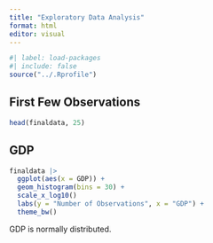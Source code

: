 ```yaml
---
title: "Exploratory Data Analysis"
format: html
editor: visual
---
```


```r
#| label: load-packages
#| include: false
source("../.Rprofile")
```

## First Few Observations

```r
head(finaldata, 25)
```

## GDP

```r
finaldata |>
  ggplot(aes(x = GDP)) +
  geom_histogram(bins = 30) +
  scale_x_log10()
  labs(y = "Number of Observations", x = "GDP") + 
  theme_bw()
```

GDP is normally distributed.
